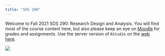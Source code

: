 ```yaml
---
title: "SDS 290"
---
```


Welcome to Fall 2021 SDS 290: Research Design and Analysis. You will find most of the course content here, but also please keep an eye on [Moodle](http://moodle.smith.edu) for grades and assignments. Use the server version of `RStudio` on the [web here](http://rstudio.smith.edu). 

![](https://imgs.xkcd.com/comics/placebo_blocker.png)  
